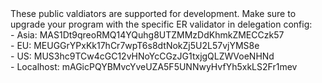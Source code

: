 <Note>
  These public valdiators are supported for development. Make sure to upgrade
  your program with the specific ER validator in delegation config: <br />
  - Asia: MAS1Dt9qreoRMQ14YQuhg8UTZMMzDdKhmkZMECCzk57 <br />
  - EU: MEUGGrYPxKk17hCr7wpT6s8dtNokZj5U2L57vjYMS8e <br />
  - US: MUS3hc9TCw4cGC12vHNoYcCGzJG1txjgQLZWVoeNHNd <br />
  - Localhost: mAGicPQYBMvcYveUZA5F5UNNwyHvfYh5xkLS2Fr1mev <br />
</Note>
